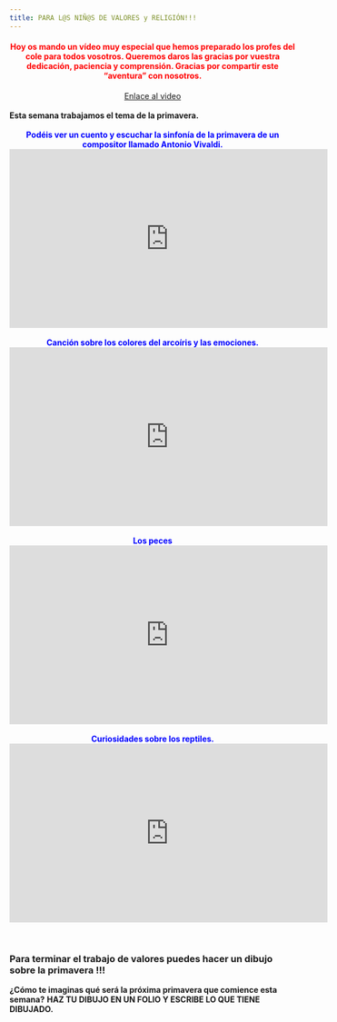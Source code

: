 ```yaml
---
title: PARA L@S NIÑ@S DE VALORES y RELIGIÓN!!!
---
```


 <center> #### <span style="color:red">Hoy os mando un vídeo muy especial que hemos preparado los profes del cole para todos vosotros. Queremos daros las gracias por vuestra dedicación, paciencia y comprensión. Gracias por compartir este "aventura" con nosotros. 


[Enlace al video](https://we.tl/t-6r5HgJpqSa) </center>

<br>
**Esta semana trabajamos el tema de la primavera.**
<br>
<br>
<center><span style="color:blue">**Podéis ver un cuento y escuchar la sinfonía de la primavera de un compositor llamado Antonio Vivaldi.**</span></center>

<center><iframe width="560" height="315" src="https://www.youtube.com/embed/kwCnBYs2QvA" frameborder="0" allow="accelerometer; autoplay; encrypted-media; gyroscope; picture-in-picture" allowfullscreen></iframe></center>


<br>
<center><span style="color:blue">**Canción sobre los colores del arcoíris y las emociones.**</span></center>

<center><iframe width="560" height="315" src="https://www.youtube.com/embed/65uVBc6YKmQ" frameborder="0" allow="accelerometer; autoplay; encrypted-media; gyroscope; picture-in-picture" allowfullscreen></iframe></center>


<br>
<center><span style="color:blue">**Los peces**</span></center>
<center><iframe width="560" height="315" src="https://www.youtube.com/embed/amQj26jhgwU" frameborder="0" allow="accelerometer; autoplay; encrypted-media; gyroscope; picture-in-picture" allowfullscreen></iframe></center>

<br>
<center><span style="color:blue">**Curiosidades sobre los reptiles.**</span></center>
<center><iframe width="560" height="315" src="https://www.youtube.com/embed/kkIHO5ttwH4" frameborder="0" allow="accelerometer; autoplay; encrypted-media; gyroscope; picture-in-picture" allowfullscreen></iframe></center>

<br>

### Para terminar el trabajo de valores puedes hacer un dibujo sobre la primavera !!!
 
**¿Cómo te imaginas qué será la próxima primavera que comience esta semana?**
**HAZ TU DIBUJO EN UN FOLIO Y ESCRIBE LO QUE TIENE DIBUJADO.** 